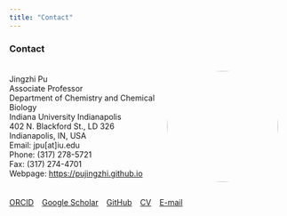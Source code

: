 ```yaml
---
title: "Contact"
---
```


### Contact ###

:::{.about-flex style="display: flex; align-items: center;"}

<div>
Jingzhi Pu  
Associate Professor  
Department of Chemistry and Chemical Biology  
Indiana University Indianapolis  
402 N. Blackford St., LD 326  
Indianapolis, IN, USA <br>
Email: jpu[at]iu.edu <br>
Phone: (317) 278-5721 <br>
Fax: (317) 274-4701 <br>
Webpage: [https://pujingzhi.github.io](https://pujingzhi.github.io) 
</div>

<div>
![](files/jpu_photo.png){width="200px" style="border-radius:50%; margin-right:20px;"}
</div>

:::

[ORCID](https://orcid.org/0000-0002-3042-335X) &ensp; [Google Scholar](https://scholar.google.com/citations?user=RlYang0AAAAJ&hl=en) &ensp; [GitHub](https://github.com/pujingzhi) &ensp; [CV](./files/JPu-CV.pdf) &ensp; [E-mail](mailto:jpu@iu.edu)
